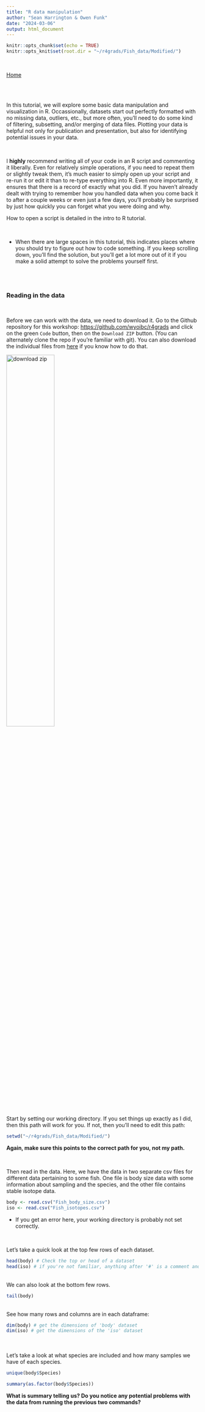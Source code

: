 ```yaml
---
title: "R data manipulation"
author: "Sean Harrington & Owen Funk"
date: "2024-03-06"
output: html_document
---
```


```r
knitr::opts_chunk$set(echo = TRUE)
knitr::opts_knit$set(root.dir = "~/r4grads/Fish_data/Modified/")

```

<br>

[Home](https://wyoibc.github.io/r4grads/)

<br>
<br>

In this tutorial, we will explore some basic data manipulation and visualization in R. Occassionally, datasets start out perfectly formatted with no missing data, outliers, etc., but more often, you'll need to do some kind of filtering, subsetting, and/or merging of data files. Plotting your data is helpful not only for publication and presentation, but also for identifying potential issues in your data.

<br>

I **highly** recommend writing all of your code in an R script and commenting it liberally. Even for relatively simple operations, if you need to repeat them or slightly tweak them, it's much easier to simply open up your script and re-run it or edit it than to re-type everything into R. Even more importantly, it ensures that there is a record of exactly what you did. If you haven't already dealt with trying to remember how you handled data when you come back it to after a couple weeks or even just a few days, you'll probably be surprised by just how quickly you can forget what you were doing and why.

How to open a script is detailed in the intro to R tutorial.

<br>

* When there are large spaces in this tutorial, this indicates places where you should try to figure out how to code something. If you keep scrolling down, you'll find the solution, but you'll get a lot more out of it if you make a solid attempt to solve the problems yourself first.

<br>
<br>

### Reading in the data

<br>

Before we can work with the data, we need to download it. Go to the Github repository for this workshop: [https://github.com/wyoibc/r4grads](https://github.com/wyoibc/r4grads) and click on the green `Code` button, then on the `Download ZIP` button. (You can alternately clone the repo if you're familiar with git). You can also download the individual files from [here](https://github.com/wyoibc/r4grads/tree/master/Fish_data/Modified) if you know how to do that.

![download zip](download_zip.png){#id .class width=50% height=50%}\

<br>

Start by setting our working directory. If you set things up exactly as I did, then this path will work for you. If not, then you'll need to edit this path:

```r
setwd("~/r4grads/Fish_data/Modified/")
```

**Again, make sure this points to the correct path for you, not my path.**

<br>

Then read in the data. Here, we have the data in two separate csv files for different data pertaining to some fish. One file is body size data with some information about sampling and the species, and the other file contains stable isotope data.

```r
body <- read.csv("Fish_body_size.csv")
iso <- read.csv("Fish_isotopes.csv")
```

* If you get an error here, your working directory is probably not set correctly.

<br>


Let's take a quick look at the top few rows of each dataset.


```r
head(body) # Check the top or head of a dataset
head(iso) # if you're not familiar, anything after '#' is a comment and not interpreted by R, it's there just as your own notes on what you're doing. Use them.
```
<br>
We can also look at the bottom few rows.
```r
tail(body)
```
<br>
See how many rows and columns are in each dataframe:

```r
dim(body) # get the dimensions of 'body' dataset
dim(iso) # get the dimensions of the 'iso' dataset
```

<br>
<br>
Let's take a look at what species are included and how many samples we have of each species.

```r
unique(body$Species)

summary(as.factor(body$Species))
```


**What is summary telling us? Do you notice any potential problems with the data from running the previous two commands?**

<br>
<br>
<br>
<br>
<br>
<br>
<br>
<br>
<br>
<br>
<br>
<br>
<br>
<br>
<br>
<br>



### Fixing spelling

Looking at either of those last outputs, you should notice that we have some misspellings. In some cases, "Coho" was written in all capital letters, and because R is case sensitive (as are most other coding languages), these are interpreted as different species. We also have "Dolly Varden" abbreviated down to just "Dolly" in one case, and a misspelling of "Steelhead" as "Steelhesd". We will want to correct these before we move forward with any further data processing.

<br>

There are a few ways to do this. One is by using an indexing approach to identify all of the elements of the objects that contain the values we want to replace, and replacing them with the values we want.

<br>

Let's build this out:

<br>

We'll start by identifying which elements of the "Species" column of `body` contains `"COHO"`

```r
body$Species=="COHO"
```
<br>

You should see a long list of TRUE/FALSE values corresponding to whether each element is (TRUE) or is not (FALSE) "COHO". We can then use this to select out only the TRUE elements of `body$Species`:

```r
body$Species[body$Species=="COHO"]
```

<br>
<br>

And finally, using that indexing to identify the incorrect entries, we can replace them with "Coho":
```r
body$Species[body$Species=="COHO"] <- "Coho" # replace all instances of COHO with Coho
```

<br>
<br>
<br>

But there are also much faster ways to do this. The function `gsub()` performs pattern matching and replacement. One of the most essential skills in R is learning how to use new functions. If you already know what function you want to use, you can `?` before a function to get the built-in help documentation. Try it out: 

```r
?gsub()
```

<br>

* Note that if you are trying to get help for a function that is not in base R, but contained in a specific package, you'll need to have that package loaded to use `?`. You can use `??` to search in all installed packages, even those not currently loaded.

<br>

As is the case for many functions, `gsub()` has several options that are set to defaults that we won't worry about, we only really care about the first few options here most of the time. 
<br>
<br>

**From looking at this help menu, how would we would replace occurrences of "Steelhesd" with "Steelhead" in `body$Species`?**


<br>
<br>
<br>
<br>
<br>
<br>
<br>
<br>
<br>
<br>
<br>
<br>
<br>
<br>
<br>
<br>
<br>
<br>
<br>
<br>
<br>
<br>
<br>
<br>










```r
body$Species <- gsub("Steelhesd", "Steelhead", body$Species)
```

What if we want to replace "Dolly" with "Dolly varden"? Try it out.

<br>
<br>
<br>
<br>
<br>
<br>
<br>
<br>
<br>
<br>
<br>
<br>
<br>
<br>
<br>



I'm guessing that you used something like:

```r
body$Species <- gsub("Dolly", "Dolly varden", body$Species)
```

Take another look at the data and let's see if we've cleaned up the species names

```r
unique(body$Species)
summary(as.factor(body$Species))
```

<br>

**Do you notice any problems?**

<br>
<br>
<br>
<br>
<br>
<br>
<br>
<br>
<br>
<br>
<br>
<br>
<br>
<br>



What you should notice is that we replaced ALL instances of "Dolly" with "Dolly varden", so what was previously "Dolly varden" is now "Dolly varden varden". What we should have done was the following:

```r
body$Species <- gsub("^Dolly$", "Dolly varden", body$Species)
```

<br>

In the above, the `^` indicates the start of a string and the `$` indicates the end of string of a string, indicating that only want to replace Dolly when the D is the start of a string and the y is the end. We could go back to the start, read the data back in from scratch and run the above line, but let's fix "Dolly varden varden" in the existing object now.
<br>
<br>

**Try out turning "Dolly varden varden" back into "Dolly varden**


<br>
<br>
<br>
<br>
<br>
<br>
<br>
<br>
<br>
<br>
<br>
<br>
<br>
<br>
<br>
<br>
<br>
<br>
<br>
<br>


There are a few options for doing this:
```r
body$Species <- gsub("^Dolly varden varden$", "Dolly varden", body$Species)
# OR
body$Species <- gsub("varden varden", "varden", body$Species)
# OR
body$Species[body$Species=="Dolly varden varden"] <- "Dolly varden"
```



If we take a look at the data again, we should see that these errors have been corrected:

```r
unique(body$Species)
summary(as.factor(body$Species))
```

<br>

We should also know how many species we sampled, and we can check how many are in this dataset:

```r
length(unique(body$Species))
```

<br>


Things look pretty good now. Note that misspellings like these are relatively easy to catch, but incorrect numerical values can be much harder. Those errors will typically require plotting of the data to identify obviously incorrect values, which we'll cover later. 

<br>
<br>

### Merging the data

Before we continue on, we'd like to have all of our data in a single object. This is simpler to keep track of and also allows us to apply filters and manipulations to the entire dataset at once, rather than needing to modify each object individually.

When merging, datasets may not include the same exact samples or samples may be in different orders, so we can't just stick the columns all together.  

**Take another look at the dimensions of our two data objects like we did at the start.**  

You'll notice that they have different numbers of rows, indicating that at least one sample is in one set but not the other.

<br>

We can check for `Fish.code` elements that are in the body size data but not the isotope data:

```r
which(!body$Fish.code %in% iso$Fish.code)
```

the `%in%` operator checks for occurrences of the preceding object in the following object, and returns a vector of TRUE/FALSE. The `!` at the beginning reverses TRUE/FALSE, so that TRUE instead corresponds to elements of `body$Fish.code` that are NOT in `iso$Fish.code`, and the `which()` gives us the numeric indices of the elements of the TRUE/FALSE vector that are true. The result is that the numbers this spits out are the indices of `body$Fish.code` that are NOT in `iso$Fish.code`.

We can use this as an index to get the actual values of `body$Fish.code` that are not shared by `iso$Fish.code`:

```r
body$Fish.code[which(!body$Fish.code %in% iso$Fish.code)]
```

and we can run the same check in reverse order to see values of `iso$Fish.code` not in `body$Fish.code`:

```r
iso$Fish.code[which(!iso$Fish.code %in% body$Fish.code)]
```


We can see that we have a total of 9 samples that are present in one of the datasets, but not the other. We can identify which fish are in both datasets:

```r
in_both <- intersect(iso$Fish.code, body$Fish.code)

in_both
```

Then we can use that to subset both of the datasets down to only these shared samples, both in the same row order. We could R's object indexing and the `match()` function to get the overlapping samples in each object and combine them, but this is somewhat tedious to do.


Instead, there is an R function we can use that will do all of this behind the scenes: `merge()`:

```r
all_data <- merge(body, iso)
head(all_data)
dim(all_data)
```


Knowing how R objects are structured and how to extract specific elements from objects using brackets and `$` is useful, but there ar functions that will simplify most common data manipulations.

<br>

Before we move on, let's write our merged `all_data` object to a csv file:

```r
write.csv(all_data, "fish_data_merged.csv")
```


Then we can easily read this cleaned and merged data into R or another program anytime we want without having to repeat these steps. `.csv` or "comma-separated values" is a very common file format for data. It is easily computer-readable because it contains no formatting, only values, with columns separated by commas. 


Also note that by writing a new file from R, we can read in the raw data, edit/filter it as we like, and then write the output to a new file with no risk of accidentally overwriting or editing the raw data. If all of your R commands are saved in a script, then you will end up with your untouched raw data, the manipulated data, and a full record of the manipulations.

<br>

Read that .csv file back into R just to demonstrate that we have successfully written out the data.


```r
all_data <- read.csv("fish_data_merged.csv")
```

<br>
<br>

### Filtering and subsetting data

There are many times when you will want to analyze certain rows or columns of a dataset, or select only certain values from a dataset. R makes this very easy to do, particularly with functions from the [Tidyverse](https://www.tidyverse.org/) set of R packages, which all share some general principles in their architecture. I won't go into the details of the Tidyverse philosphy, as it's very well documented and you can read all about it at the link.


<br>

To start, you'll need to make sure you have the Tidyverse packages installed and then loaded:

```r
install.packages("tidyverse")
```
```r
library(tidyverse)
```

<br>

Before we actually start doing anything, there's an important issue to point out in this loading message. The conflicts show that there are functions in `dplyr` and the base R `stats` packages that share the same function names. Whenever this happens, the function from the most recently loaded package will mask the other function. If you load `dplyr` last and then run `filter()`, what you'll get is the function from `dplyr`. Alternately, if you load `stats` last, you'll get the `filter()` function from that package.

This is important to keep track of. Especially if you write a script and then edit it to load up a package at the the top of a script. You can always call a function from a specific package by using the notation `package::function()`. The double colons tell R to explicitly use a function from the stated package.

<br>


We probably expect that different species will have different values and relationships among variables, so let's filter our dataset down to just Coho.


We can filter data using the `filter()` function:

```r
coho_data <- filter(all_data, Species == "Coho")
coho_data
```


Filter works by taking a dataframe as input, then filtering that down to only the rows where some condition is met in a given column. In the above command, we have filtered to only rows of the `all_data` object where the `Species` column is equal to (denoted by `==` in R because `=` is used for other things) `"Coho"`.

You can use `==`, not equal `!=`, greater or less than `>` or `<`, and other conditions in filter. You can also link together conditions using `&` to specify that both conditions must be met or `|` to specify that either condition must be met.


How do you think that we would filter out dataset to only large Coho with fork lengths greater than 10 cm?

<br>
<br>
<br>
<br>
<br>
<br>
<br>
<br>
<br>
<br>
<br>
<br>
<br>
<br>
<br>
<br>
<br>
<br>
<br>
<br>
<br>
<br>
<br>
<br>
<br>
<br>


```r
big_coho <- filter(all_data, Species == "Coho" & Fork.length..cm. > 10)
big_coho
```

<br>

What if we want to get a dataset that has all of the rows for Coho and Steelhead?


<br>
<br>
<br>
<br>
<br>
<br>
<br>
<br>
<br>
<br>
<br>
<br>
<br>
<br>
<br>
<br>
<br>
<br>
<br>
<br>
<br>
<br>
<br>
<br>
<br>
<br>


```r
coho_steel <- filter(all_data, Species == "Coho" | Species == "Steelhead")
coho_steel
```

Here, even though we want Coho AND Steelhead, we need to tell `filter()` to keep rows where `Species == "Coho"` OR (`|`) `Species == "Steelhead"`.


<br>
<br>




### Got HERE - need to put in plotting








Note that you can achieve all of the same ends without Tidyverse functions using R's basic indexing, e.g., you could alternately get only Coho rows by running:

```r
coho_data <- all_data[all_data$Species == "Coho",]
head(coho_data, n=4)
```



### Transforming data

R makes it very easy to transform or otherwise convert data. Operations can be applied across entire vectors or columns of dataframes easily. We can easily log-transform our body size data:


```r
log_weight <- log(all_data$Weight..g.)
```

**Take this object that contains the logged weights and make a new object called `data_w_log` that contains `all_data` with `log_weight` as an added column. **

<br>
<br>
<br>
<br>
<br>
<br>
<br>
<br>
<br>
<br>
<br>
<br>
<br>
<br>
<br>
<br>
<br>
<br>
<br>
<br>
<br>
<br>
<br>
<br>
<br>
<br>


```r
data_w_log <- cbind(all_data, log_weight)
```




### Handling NAs (not applicable/empty data)

R treats NA (not applicable) data differently than other types of data. For this reason, we need special tools if we want to remove NA. To demonstrate this, let's first introduce some NAs into our data. 


**Convert all values of "Fork.length..cm." less than 5 to NA.** You should be able to figure this out by looking at when we used indexing to replace species misspellings and when we subsetted by values of `Weight..g.`.

<br>
<br>
<br>
<br>
<br>
<br>
<br>
<br>
<br>
<br>
<br>
<br>
<br>
<br>
<br>
<br>
<br>
<br>
<br>
<br>
<br>


```r
all_data$Fork.length..cm.[all_data$Fork.length..cm. < 5] <- NA

all_data$Fork.length..cm.
```

<br>
<br>

If we try to check if values are NA the same way that we've evaluated things so far, it won't work:

```r
all_data$Fork.length..cm.==NA
```

And in fact, if you're using RStudio and put the above line in a script, it will flag that line and mousing over the exclamation mark will tell you to use `is.na()`. Let's try that instead:

```r
is.na(all_data$Fork.length..cm.)
```

<br>

This looks like what we'd expect, and we can use this to filter out NAs in this row. Note that many functions can include NA values, so completely removing NA data may not always be desirable. It will depend heavily on your specific dataset.

```r
data_noNA <- all_data[!is.na(all_data$Fork.length..cm.),]
```

Notice the `!` in the above line that lets us keep everything that is *not* NA. Now if we check if we have any NAs in the `Fork.length..cm.` of this new object, we should not get any:

```r
which(is.na(data_noNA$Fork.length..cm.))
```


<br>
<br>

[Home](https://wyoibc.github.io/r4grads/)

<br>
<br>